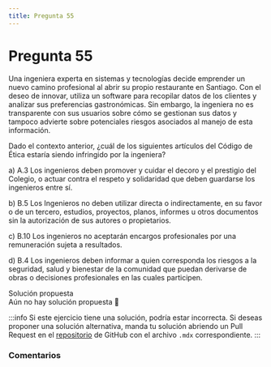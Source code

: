 ```yaml
---
title: Pregunta 55
---
```



# Pregunta 55

<div className="exercise">
Una ingeniera experta en sistemas y tecnologías decide emprender un nuevo camino profesional al
abrir su propio restaurante en Santiago. Con el deseo de innovar, utiliza un software para recopilar
datos de los clientes y analizar sus preferencias gastronómicas. Sin embargo, la ingeniera no es
transparente con sus usuarios sobre cómo se gestionan sus datos y tampoco advierte sobre
potenciales riesgos asociados al manejo de esta información.

Dado el contexto anterior, ¿cuál de los siguientes artículos del Código de Ética estaría siendo
infringido por la ingeniera?

a) A.3 Los ingenieros deben promover y cuidar el decoro y el prestigio del Colegio, o actuar
contra el respeto y solidaridad que deben guardarse los ingenieros entre sí.

b) B.5 Los Ingenieros no deben utilizar directa o indirectamente, en su favor o de un tercero,
estudios, proyectos, planos, informes u otros documentos sin la autorización de sus autores
o propietarios.

c) B.10 Los ingenieros no aceptarán encargos profesionales por una remuneración sujeta a
resultados.

d) B.4 Los ingenieros deben informar a quien corresponda los riesgos a la seguridad, salud y
bienestar de la comunidad que puedan derivarse de obras o decisiones profesionales en las
cuales participen.

</div>

<MDXDetails>
<summary>Solución propuesta</summary>

<div className="exercise">
Aún no hay solución propuesta 🥲
</div>

:::info
Si este ejercicio tiene una solución, podría estar incorrecta. Si deseas proponer una solución alternativa, manda tu solución abriendo
un Pull Request en el [repositorio](https://github.com/crow-rojas/apuntes-fundamentals/pulls) de GitHub con el archivo
`.mdx` correspondiente.
:::

</MDXDetails>

### Comentarios

<Disqus
  url="https://crow-rojas.github.io/apuntes-fundamentals/docs/engineering/ethics/exercises/2024-2/p55"
  identifier="docs/engineering/ethics/exercises/2024-2/p55"
  title="2024-2 Ética - Pregunta 55"
/>
